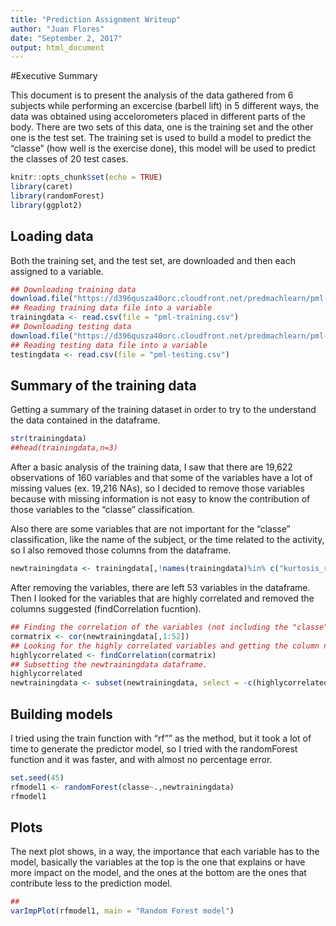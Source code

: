 ---
title: "Prediction Assignment Writeup"
author: "Juan Flores"
date: "September 2, 2017"
output: html_document
---
#Executive Summary

This document is to present the analysis of the data gathered from 6 subjects while performing an excercise (barbell lift) in 5 different ways, the data was obtained using accelorometers placed in different parts of the body. There are two sets of this data, one is the training set and the other one is the test set. The training set is used to build a model to predict the "classe" (how well is the exercise done), this model will be used to predict the classes of 20 test cases.

```{r setup, include=FALSE}

knitr::opts_chunk$set(echo = TRUE)
library(caret)
library(randomForest)
library(ggplot2)
```

## Loading data

Both the training set, and the test set, are downloaded and then each assigned to a variable.

```{r Loading data}
## Downloading training data
download.file("https://d396qusza40orc.cloudfront.net/predmachlearn/pml-training.csv", destfile = "pml-training.csv")
## Reading training data file into a variable
trainingdata <- read.csv(file = "pml-training.csv")
## Downloading testing data
download.file("https://d396qusza40orc.cloudfront.net/predmachlearn/pml-testing.csv", destfile = "pml-testing.csv")
## Reading testing data file into a variable
testingdata <- read.csv(file = "pml-testing.csv") 
```

## Summary of the training data

Getting a summary of the training dataset in order to try to the understand the data contained in the dataframe.

```{r summary}
str(trainingdata)
##head(trainingdata,n=3)
```

After a basic analysis of the training data, I saw that there are 19,622 observations of 160 variables and that some of the variables have a lot of missing values (ex. 19,216 NAs), so I decided to remove those variables because with missing information is not easy to know the contribution of those variables to the "classe" classification.

Also there are some variables that are not important for the "classe" classification, like the name of the subject, or the time related to the activity, so I also removed those columns from the dataframe. 

```{r removing columns}
newtrainingdata <- trainingdata[,!names(trainingdata)%in% c("kurtosis_roll_belt","kurtosis_picth_belt","kurtosis_yaw_belt","skewness_roll_belt","skewness_roll_belt.1","skewness_yaw_belt","max_yaw_belt","min_yaw_belt","amplitude_yaw_belt","kurtosis_roll_arm","kurtosis_picth_arm","kurtosis_yaw_arm","skewness_roll_arm","skewness_pitch_arm","skewness_yaw_arm","kurtosis_roll_dumbbell","kurtosis_picth_dumbbell","kurtosis_yaw_dumbbell","skewness_roll_dumbbell","skewness_pitch_dumbbell","skewness_yaw_dumbbell","max_yaw_dumbbell","min_yaw_dumbbell","amplitude_yaw_dumbbell","kurtosis_roll_forearm","kurtosis_picth_forearm","kurtosis_yaw_forearm","skewness_roll_forearm","skewness_pitch_forearm","skewness_yaw_forearm","max_yaw_forearm","min_yaw_forearm","amplitude_yaw_forearm","max_roll_belt","max_picth_belt","min_roll_belt","min_pitch_belt","amplitude_roll_belt","amplitude_pitch_belt","var_total_accel_belt","avg_roll_belt","stddev_roll_belt","var_roll_belt","avg_pitch_belt","stddev_pitch_belt","var_pitch_belt","avg_yaw_belt","stddev_yaw_belt","var_yaw_belt","var_accel_arm","avg_roll_arm","stddev_roll_arm","var_roll_arm","avg_pitch_arm","stddev_pitch_arm","var_pitch_arm","avg_yaw_arm","stddev_yaw_arm","var_yaw_arm","max_roll_arm","max_picth_arm","max_yaw_arm","min_roll_arm","min_pitch_arm","min_yaw_arm","amplitude_roll_arm","amplitude_pitch_arm","amplitude_yaw_arm","max_roll_dumbbell","max_picth_dumbbell","min_roll_dumbbell","min_pitch_dumbbell","amplitude_roll_dumbbell","amplitude_pitch_dumbbell","var_accel_dumbbell","avg_roll_dumbbell","stddev_roll_dumbbell","var_roll_dumbbell","avg_pitch_dumbbell","stddev_pitch_dumbbell","var_pitch_dumbbell","avg_yaw_dumbbell","stddev_yaw_dumbbell","var_yaw_dumbbell","max_roll_forearm","max_picth_forearm","min_roll_forearm","min_pitch_forearm","amplitude_roll_forearm","amplitude_pitch_forearm","var_accel_forearm","avg_roll_forearm","stddev_roll_forearm","stddev_roll_forearm","var_roll_forearm","avg_pitch_forearm","stddev_pitch_forearm","var_pitch_forearm","avg_yaw_forearm","stddev_yaw_forearm","var_yaw_forearm","user_name","raw_timestamp_part_1","raw_timestamp_part_2","cvtd_timestamp","new_window","num_window","num_window","X")]
```

After removing the variables, there are left 53 variables in the dataframe. Then I looked for the variables that are highly correlated and removed the columns suggested (findCorrelation fucntion).

```{r correlation analysis}
## Finding the correlation of the variables (not including the "classe" column).
cormatrix <- cor(newtrainingdata[,1:52])
## Looking for the highly correlated variables and getting the column numbers to remove, suggested by the default values of the findCorrelation function.
highlycorrelated <- findCorrelation(cormatrix)
## Subsetting the newtrainingdata dataframe.
highlycorrelated
newtrainingdata <- subset(newtrainingdata, select = -c(highlycorrelated))
```

## Building models

I tried using the train function with "rf"" as the method, but it took a lot of time to generate the predictor model, so I tried with the randomForest function and it was faster, and with almost no percentage error.

```{r building models}
set.seed(45)
rfmodel1 <- randomForest(classe~.,newtrainingdata)
rfmodel1
```

## Plots

The next plot shows, in a way, the importance that each variable has to the model, basically the variables at the top is the one that explains or have more impact on the model, and the ones at the bottom are the ones that contribute less to the prediction model.

```{r Plots}
##
varImpPlot(rfmodel1, main = "Random Forest model")

```

